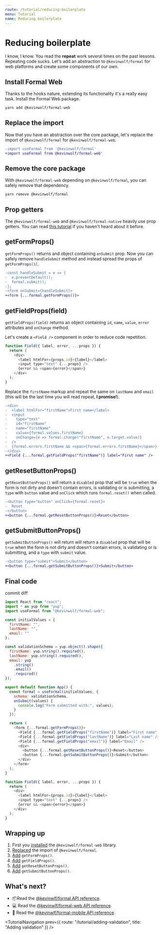 ```yaml
---
route: /tutorial/reducing-boilerplate
menu: Tutorial
name: Reducing boilerplate
---
```



# Reducing boilerplate

I know, I know. You read the **repeat** work several times on the past lessons. Repeating code sucks. Let's add an abstraction to `@kevinwolf/formal` for web platforms and create some components of our own.

## Install Formal Web

Thanks to the hooks nature, extending its functionality it's a really easy task. Install the Formal Web package.

```sh
yarn add @kevinwolf/formal-web
```

## Replace the import

Now that you have an abstraction over the core package, let's replace the import of `@kevinwolf/formal` for `@kevinwolf/formal-web`.

```diff
-import useFormal from '@kevinwolf/formal'
+import useFormal from @kevinwolf/formal-web'
```

## Remove the core package

With `@kevinwolf/formal-web` depending on `@kevinwolf/formal`, you can safely remove that dependency.

```sh
yarn remove @kevinwolf/formal
```

## Prop getters

The `@kevinwolf/formal-web` and `@kevinwolf/formal-native` heavily use prop getters. You can read [this tutorial](https://github.com/manjula91/react-advanced-patterns/tree/master/prop-getters) if you haven't heard about it before.

## getFormProps()

`getFormProps()` returns and object containing `onSubmit` prop. Now you can safely remove `handleSubmit` method and instead spread the props of `getFormProps()`/..

```diff
-const handleSubmit = e => {
-  e.preventDefault();
-  formal.submit();
-};
-<form onSubmit={handleSubmit}>
+<form {...formal.getFormProps()}>
```

## getFieldProps(field)

`getFieldProps(field)` returns an object containing `id`, `name`, `value`, `error` attributes and `onChange` method.

Let's create a `<Field />` component in order to reduce code repetition.

```javascript
function Field({ label, error, ...props }) {
  return (
    <div>
      <label htmlFor={props.id}>{label}</label>
      <input type="text" {...props} />
      {error && <span>{error}</span>}
    </div>
  );
}
```

Replace the `firstName` markup and repeat the same on `lastName` and `email` (this will be the last time you will read repeat, **I promise!**).

```diff
-<div>
-  <label htmlFor="firstName">First name</label>
-  <input
-    type="text"
-    id="firstName"
-    name="firstName"
-    value={formal.values.firstName}
-    onChange={e => formal.change("firstName", e.target.value)}
-  />
-  {formal.errors.firstName && <span>{formal.errors.firstName}</span>}
-</div>
+<Field {...formal.getFieldProps("firstName")} label="First name" />
```

## getResetButtonProps()

`getResetButtonProps()` will return a `disabled` prop that will be `true` when the form is not dirty and doesn't contain errors, is validating or is submitting, a `type` with `button` value and `onClick` which runs `formal.reset()` when called.

```diff
-<button type="button" onClick={formal.reset}>
-  Reset
-</button>
+<button {...formal.getResetButtonProps()}>Reset</button>
```

## getSubmitButtonProps()

`getSubmitButtonProps()` will return will return a `disabled` prop that will be `true` when the form is not dirty and doesn't contain errors, is validating or is submitting, and a `type` with `submit` value.

```diff
-<button type="submit">Submit</button>
+<button {...formal.getSubmitButtonProps()}>Submit</button>
```

## Final code

commit diff

```javascript
import React from "react";
import * as yup from "yup";
import useFormal from "@kevinwolf/formal-web";

const initialValues = {
  firstName: "",
  lastName: "",
  email: ""
};

const validationSchema = yup.object().shape({
  firstName: yup.string().required(),
  lastName: yup.string().required(),
  email: yup
    .string()
    .email()
    .required()
});

export default function App() {
  const formal = useFormal(initialValues, {
    schema: validationSchema,
    onSubmit(values) {
      console.log("Form submitted with:", values);
    }
  });

  return (
    <form {...formal.getFormProps()}>
      <Field {...formal.getFieldProps("firstName")} label="First name" />
      <Field {...formal.getFieldProps("lastName")} label="Last name" />
      <Field {...formal.getFieldProps("email")} label="Email" />
      <div>
        <button {...formal.getResetButtonProps()}>Reset</button>
        <button {...formal.getSubmitButtonProps()}>Submit</button>
      </div>
    </form>
  );
}

function Field({ label, error, ...props }) {
  return (
    <div>
      <label htmlFor={props.id}>{label}</label>
      <input type="text" {...props} />
      {error && <span>{error}</span>}
    </div>
  );
}
```

## Wrapping up

1. First you [installed](https://github.com/kevinwolfcr/formal-tutorial/commit/80d57eb32748f2565ea8bb96cdcb41b6fb4918fb#diff-b9cfc7f2cdf78a7f4b91a753d10865a2R9) the `@kevinwolf/formal-web` library.
2. [Replaced](https://github.com/kevinwolfcr/formal-tutorial/commit/80d57eb32748f2565ea8bb96cdcb41b6fb4918fb#diff-bd9c9dcd314f2d7df52935b3a6a4d504R3) the import of `@kevinwolf/formal`.
3. [Add](https://github.com/kevinwolfcr/formal-tutorial/commit/80d57eb32748f2565ea8bb96cdcb41b6fb4918fb#diff-bd9c9dcd314f2d7df52935b3a6a4d504R29) `getFormProps()`.
4. [Add](https://github.com/kevinwolfcr/formal-tutorial/commit/80d57eb32748f2565ea8bb96cdcb41b6fb4918fb#diff-bd9c9dcd314f2d7df52935b3a6a4d504R30) `getFieldProps()`.
5. [Add](https://github.com/kevinwolfcr/formal-tutorial/commit/80d57eb32748f2565ea8bb96cdcb41b6fb4918fb#diff-bd9c9dcd314f2d7df52935b3a6a4d504R34) `getResetButtonProps()`.
6. [Add](https://github.com/kevinwolfcr/formal-tutorial/commit/80d57eb32748f2565ea8bb96cdcb41b6fb4918fb#diff-bd9c9dcd314f2d7df52935b3a6a4d504R35) `getSubmitButtonProps()`.

## What's next?

- 📦Read the [@kevinwlf/formal API reference](/api/core).
- 💻 Read the [@kevinwlf/formal-web API reference](/api/web).
- 📱 Read the [@kevinwlf/formal-mobile API reference](/api/mobile).

<TutorialNavigation
  prev={{ route: "/tutorial/adding-validation", title: "Adding validation" }}
/>
